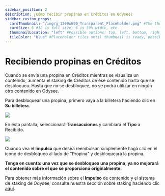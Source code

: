 ```yaml
---
sidebar_position: 2
description: ¿Cómo recibir propinas en Créditos en Odysee?
sidebar_custom_props:
  cardThumbnail: "/img/g_1200x600_Transparent_Placeholder.png" #The thumbnail on the category card.
  cardSize: 6 #12 is full size, 6 is 50% width, etc.
  thumbnailLocation: "left" #Possible options: top, left, bottom, right, none
  tileColor: "blue" #Placeholder tiles until thumbnail is ready, possible options: blue, cream, darkpurple, lightpurple, mauve, orange, pink, none
---
```


# Recibiendo propinas en Créditos

Cuando se envía una propina en Créditos mientras se visualiza un contenido, aumenta el staking de Créditos de ese contenido hasta que se desbloquea. Hasta que no se desbloquee, no se podrá utilizar en ningún otro contenido en Odysee.

Para desbloquear una propina, primero vaya a la billetera haciendo clic en **Su billetera**.

![](/img/en/category-wallet1.png)

En esta pantalla, seleccionará **Transacciones** y cambiará el **Tipo** a Recibido.

![](/img/en/odysee-monetization9.png)

Cuando vea el **Impulso** que desea reembolsar, simplemente haga clic en el ícono de desbloqueo al lado de "Propina" y desbloqueará la propina.

**Tenga en cuenta: una vez que se desbloquea una propina, ya no mejorará el contenido sobre el que se proporcionó originalmente.**

Para obtener más información sobre el **Impulso** de contenido y el sistema de staking de Odysee, consulte nuestra sección sobre staking haciendo clic [aquí](https://help.odysee.tv/es/category-blockchain/category-staking/naming).
